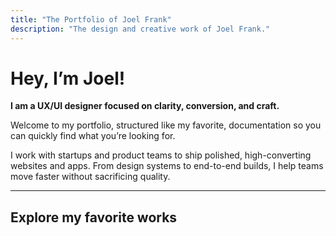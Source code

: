 ```yaml
---
title: "The Portfolio of Joel Frank"
description: "The design and creative work of Joel Frank."
---
```


# Hey, I’m Joel\!

**I am a UX/UI designer focused on clarity, conversion, and craft.**

Welcome to my portfolio, structured like my favorite, documentation so you can quickly find what you’re looking for.

I work with startups and product teams to ship polished, high-converting websites and apps. From design systems to end-to-end builds, I help teams move faster without sacrificing quality.

---

## Explore my favorite works

<CardGroup cols={2}>
  <Card title="The Charcuterie Co." img="/images/CharcoImage.jpg">
    
  </Card>
  <Card title="New Card" img="/images/fielddImage.jpg">
    
  </Card>
</CardGroup>